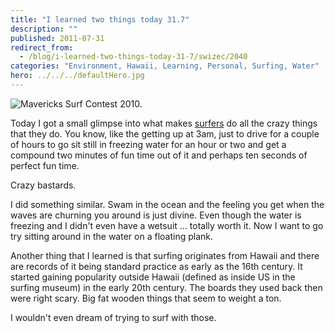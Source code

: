 ```yaml
---
title: "I learned two things today 31.7"
description: ""
published: 2011-07-31
redirect_from:
  - /blog/i-learned-two-things-today-31-7/swizec/2040
categories: "Environment, Hawaii, Learning, Personal, Surfing, Water"
hero: ../../../defaultHero.jpg
---
```


![Mavericks Surf Contest 2010.](https://swizec.com/wp-content/uploads/2011/08/300px-Mavericks_Surf_Contest_2010b3.jpg "Mavericks Surf Contest 2010.")

Today I got a small glimpse into what makes [surfers](http://en.wikipedia.org/wiki/Surfing "Surfing") do all the crazy things that they do. You know, like the getting up at 3am, just to drive for a couple of hours to go sit still in freezing water for an hour or two and get a compound two minutes of fun time out of it and perhaps ten seconds of perfect fun time.

Crazy bastards.

I did something similar. Swam in the ocean and the feeling you get when the waves are churning you around is just divine. Even though the water is freezing and I didn't even have a wetsuit ... totally worth it. Now I want to go try sitting around in the water on a floating plank.

Another thing that I learned is that surfing originates from Hawaii and there are records of it being standard practice as early as the 16th century. It started gaining popularity outside Hawaii (defined as inside US in the surfing museum) in the early 20th century. The boards they used back then were right scary. Big fat wooden things that seem to weight a ton.

I wouldn't even dream of trying to surf with those.

